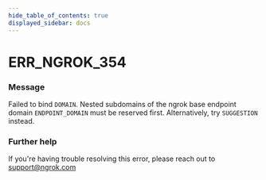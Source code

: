 ```yaml
---
hide_table_of_contents: true
displayed_sidebar: docs
---
```



# ERR_NGROK_354

### Message
Failed to bind `DOMAIN`. Nested subdomains of the ngrok base endpoint domain `ENDPOINT_DOMAIN` must be reserved first. Alternatively, try `SUGGESTION` instead.

<ErrorDetails error='err_ngrok_354' />


### Further help
If you're having trouble resolving this error, please reach out to [support@ngrok.com](mailto:support@ngrok.com?subject=Help%20with%20ERR_NGROK_354)

